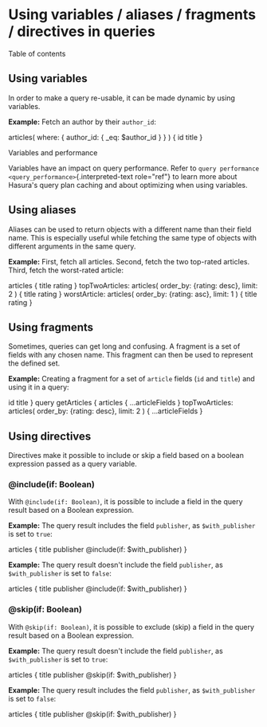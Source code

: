 
Using variables / aliases / fragments / directives in queries
=============================================================

Table of contents

Using variables
---------------

In order to make a query re-usable, it can be made dynamic by using
variables.

**Example:** Fetch an author by their `author_id`:

  articles(
    where: { author_id: { _eq: $author_id } }
  ) {
    id
    title
  }


Variables and performance

Variables have an impact on query performance. Refer to
`query performance <query_performance>`{.interpreted-text role="ref"} to
learn more about Hasura\'s query plan caching and about optimizing when
using variables.

Using aliases
-------------

Aliases can be used to return objects with a different name than their
field name. This is especially useful while fetching the same type of
objects with different arguments in the same query.

**Example:** First, fetch all articles. Second, fetch the two top-rated
articles. Third, fetch the worst-rated article:

  articles {
    title
    rating
  }
  topTwoArticles: articles(
    order_by: {rating: desc},
    limit: 2
  ) {
    title
    rating
  }
  worstArticle: articles(
    order_by: {rating: asc},
    limit: 1
  ) {
    title
    rating
  }


Using fragments
---------------

Sometimes, queries can get long and confusing. A fragment is a set of
fields with any chosen name. This fragment can then be used to represent
the defined set.

**Example:** Creating a fragment for a set of `article` fields (`id` and
`title`) and using it in a query:

  id
  title
}
query getArticles {
  articles {
    ...articleFields
  }
  topTwoArticles: articles(
    order_by: {rating: desc},
    limit: 2
  ) {
    ...articleFields
  }


Using directives
----------------

Directives make it possible to include or skip a field based on a
boolean expression passed as a query variable.

### \@include(if: Boolean)

With `@include(if: Boolean)`, it is possible to include a field in the
query result based on a Boolean expression.

**Example:** The query result includes the field `publisher`, as
`$with_publisher` is set to `true`:

  articles {
    title
    publisher @include(if: $with_publisher)
  }


**Example:** The query result doesn\'t include the field `publisher`, as
`$with_publisher` is set to `false`:

  articles {
    title
    publisher @include(if: $with_publisher)
  }


### \@skip(if: Boolean)

With `@skip(if: Boolean)`, it is possible to exclude (skip) a field in
the query result based on a Boolean expression.

**Example:** The query result doesn\'t include the field `publisher`, as
`$with_publisher` is set to `true`:

  articles {
    title
    publisher @skip(if: $with_publisher)
  }


**Example:** The query result includes the field `publisher`, as
`$with_publisher` is set to `false`:

  articles {
    title
    publisher @skip(if: $with_publisher)
  }

